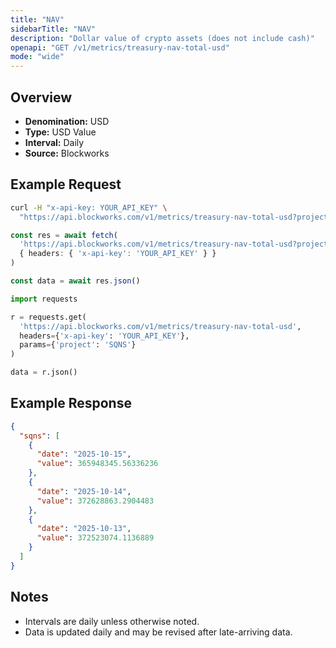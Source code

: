 ```yaml
---
title: "NAV"
sidebarTitle: "NAV"
description: "Dollar value of crypto assets (does not include cash)"
openapi: "GET /v1/metrics/treasury-nav-total-usd"
mode: "wide"
---
```


## Overview

- **Denomination:** USD
- **Type:** USD Value
- **Interval:** Daily
- **Source:** Blockworks

## Example Request

<CodeGroup>

```bash cURL
curl -H "x-api-key: YOUR_API_KEY" \
  "https://api.blockworks.com/v1/metrics/treasury-nav-total-usd?project=SQNS"
```

```typescript TypeScript
const res = await fetch(
  'https://api.blockworks.com/v1/metrics/treasury-nav-total-usd?project=SQNS',
  { headers: { 'x-api-key': 'YOUR_API_KEY' } }
)

const data = await res.json()
```

```python Python
import requests

r = requests.get(
  'https://api.blockworks.com/v1/metrics/treasury-nav-total-usd',
  headers={'x-api-key': 'YOUR_API_KEY'},
  params={'project': 'SQNS'}
)

data = r.json()
```

</CodeGroup>

## Example Response

```json
{
  "sqns": [
    {
      "date": "2025-10-15",
      "value": 365948345.56336236
    },
    {
      "date": "2025-10-14",
      "value": 372628863.2904483
    },
    {
      "date": "2025-10-13",
      "value": 372523074.1136889
    }
  ]
}
```

## Notes
- Intervals are daily unless otherwise noted.
- Data is updated daily and may be revised after late-arriving data.